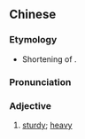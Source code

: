 ==Chinese==
{{zh-forms}}

===Etymology===
* Shortening of {{zh-l|虎背熊腰|of [[sturdy]] [[build]]}}.

===Pronunciation===
{{zh-pron
|m=hǔbèi
|cat=a
}}

===Adjective===
{{zh-adj}}

# [[sturdy]]; [[heavy]]